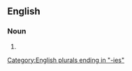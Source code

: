 ==English==

===Noun===
{{head|en|noun form}}

# {{plural of|partiality|lang=en}}

[[Category:English plurals ending in "-ies"]]